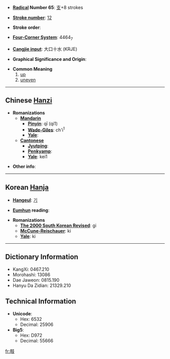 * '''[[Wiktionary:Chinese radical index| Radical]] Number 65''': [[Wiktionary:Chinese radical index 支|支]]+8 strokes

* '''[[Wiktionary:Chinese total strokes index|Stroke number]]''': [[Wiktionary:Chinese total strokes index 12|12]]

* '''Stroke order''': 

* '''[[Wiktionary:Chinese four corner index|Four-Corner System]]''': 4464<sub>7</sub>

* '''[[Wiktionary:Chinese Cangjie index|Cangjie input]]''': 大口十水 (KRJE)

* '''Graphical Significance and Origin''': 

* '''Common Meaning'''
*# [[up]]
*# [[uneven]]

----

== Chinese [[Hanzi]] ==

* '''Romanizations'''
** '''[[Mandarin]]'''
*** '''[[Pinyin]]''': qī (qi1)
*** '''[[Wade-Giles]]''': ch'i<sup>1</sup>
*** '''[[Yale]]''': 
** '''[[Cantonese]]'''
*** '''[[Jyutping]]''':
*** '''[[Penkyamp]]''': 
*** '''[[Yale]]''': kei1

* '''Other info''': 

----

== Korean [[Hanja]] ==

* '''[[Hangeul]]''': [[기]]

* '''[[Eumhun]] reading''': 

* '''Romanizations'''
** '''[[The 2000 South Korean Revised Romanization|The 2000 South Korean Revised]]''': gi
** '''[[McCune-Reischauer]]''': ki
** '''[[Yale]]''': ki

----

== Dictionary Information ==

* KangXi: 0467.210
* Morohashi: 13086
* Dae Jaweon: 0815.190
* Hanyu Da Zidian: 21329.210

== Technical Information ==

* '''Unicode''':
** Hex: 6532
** Decimal: 25906
* '''Big5''':
** Hex: D972
** Decimal: 55666

[[fr:攲]]